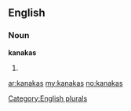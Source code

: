 ==English==

===Noun===
'''kanakas'''

# {{plural of|[[kanaka]]}}

[[Category:English plurals]]

[[ar:kanakas]]
[[my:kanakas]]
[[no:kanakas]]